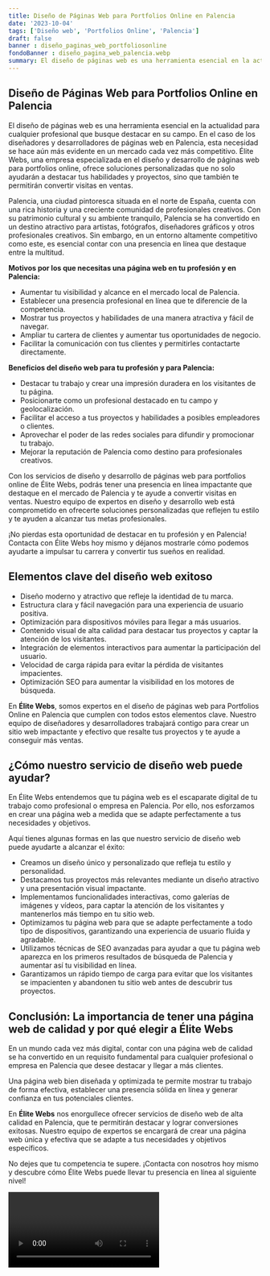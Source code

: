 ```yaml
---
title: Diseño de Páginas Web para Portfolios Online en Palencia
date: '2023-10-04'
tags: ['Diseño web', 'Portfolios Online', 'Palencia']
draft: false
banner : diseño_paginas_web_portfoliosonline
fondoBanner : diseño_pagina_web_palencia.webp
summary: El diseño de páginas web es una herramienta esencial en la actualidad para cualquier profesional que busque destacar en su campo. En el caso de los diseñadores y desarrolladores de páginas web en Palencia, esta necesidad se hace aún más evidente en un mercado cada vez más competitivo. Élite Webs, una empresa especializada en el diseño y desarrollo de páginas web para portfolios online, ofrece soluciones personalizadas que no solo ayudarán a destacar tus habilidades y proyectos, sino que también te permitirán convertir visitas en ventas.
---
```


## Diseño de Páginas Web para Portfolios Online en Palencia

El diseño de páginas web es una herramienta esencial en la actualidad para cualquier profesional que busque destacar en su campo. En el caso de los diseñadores y desarrolladores de páginas web en Palencia, esta necesidad se hace aún más evidente en un mercado cada vez más competitivo. Élite Webs, una empresa especializada en el diseño y desarrollo de páginas web para portfolios online, ofrece soluciones personalizadas que no solo ayudarán a destacar tus habilidades y proyectos, sino que también te permitirán convertir visitas en ventas.

Palencia, una ciudad pintoresca situada en el norte de España, cuenta con una rica historia y una creciente comunidad de profesionales creativos. Con su patrimonio cultural y su ambiente tranquilo, Palencia se ha convertido en un destino atractivo para artistas, fotógrafos, diseñadores gráficos y otros profesionales creativos. Sin embargo, en un entorno altamente competitivo como este, es esencial contar con una presencia en línea que destaque entre la multitud.

**Motivos por los que necesitas una página web en tu profesión y en Palencia:**

- Aumentar tu visibilidad y alcance en el mercado local de Palencia.
- Establecer una presencia profesional en línea que te diferencie de la competencia.
- Mostrar tus proyectos y habilidades de una manera atractiva y fácil de navegar.
- Ampliar tu cartera de clientes y aumentar tus oportunidades de negocio.
- Facilitar la comunicación con tus clientes y permitirles contactarte directamente.

**Beneficios del diseño web para tu profesión y para Palencia:**

- Destacar tu trabajo y crear una impresión duradera en los visitantes de tu página.
- Posicionarte como un profesional destacado en tu campo y geolocalización.
- Facilitar el acceso a tus proyectos y habilidades a posibles empleadores o clientes.
- Aprovechar el poder de las redes sociales para difundir y promocionar tu trabajo.
- Mejorar la reputación de Palencia como destino para profesionales creativos.

Con los servicios de diseño y desarrollo de páginas web para portfolios online de Élite Webs, podrás tener una presencia en línea impactante que destaque en el mercado de Palencia y te ayude a convertir visitas en ventas. Nuestro equipo de expertos en diseño y desarrollo web está comprometido en ofrecerte soluciones personalizadas que reflejen tu estilo y te ayuden a alcanzar tus metas profesionales.

¡No pierdas esta oportunidad de destacar en tu profesión y en Palencia! Contacta con Élite Webs hoy mismo y déjanos mostrarle cómo podemos ayudarte a impulsar tu carrera y convertir tus sueños en realidad.

<GifSeo />

<Cta />

## Elementos clave del diseño web exitoso

- Diseño moderno y atractivo que refleje la identidad de tu marca.
- Estructura clara y fácil navegación para una experiencia de usuario positiva.
- Optimización para dispositivos móviles para llegar a más usuarios.
- Contenido visual de alta calidad para destacar tus proyectos y captar la atención de los visitantes.
- Integración de elementos interactivos para aumentar la participación del usuario.
- Velocidad de carga rápida para evitar la pérdida de visitantes impacientes.
- Optimización SEO para aumentar la visibilidad en los motores de búsqueda.

En **Élite Webs**, somos expertos en el diseño de páginas web para Portfolios Online en Palencia que cumplen con todos estos elementos clave. Nuestro equipo de diseñadores y desarrolladores trabajará contigo para crear un sitio web impactante y efectivo que resalte tus proyectos y te ayude a conseguir más ventas.

## ¿Cómo nuestro servicio de diseño web puede ayudar?

En Élite Webs entendemos que tu página web es el escaparate digital de tu trabajo como profesional o empresa en Palencia. Por ello, nos esforzamos en crear una página web a medida que se adapte perfectamente a tus necesidades y objetivos.

Aquí tienes algunas formas en las que nuestro servicio de diseño web puede ayudarte a alcanzar el éxito:

- Creamos un diseño único y personalizado que refleja tu estilo y personalidad.
- Destacamos tus proyectos más relevantes mediante un diseño atractivo y una presentación visual impactante.
- Implementamos funcionalidades interactivas, como galerías de imágenes y vídeos, para captar la atención de los visitantes y mantenerlos más tiempo en tu sitio web.
- Optimizamos tu página web para que se adapte perfectamente a todo tipo de dispositivos, garantizando una experiencia de usuario fluida y agradable.
- Utilizamos técnicas de SEO avanzadas para ayudar a que tu página web aparezca en los primeros resultados de búsqueda de Palencia y aumentar así tu visibilidad en línea.
- Garantizamos un rápido tiempo de carga para evitar que los visitantes se impacienten y abandonen tu sitio web antes de descubrir tus proyectos.

## Conclusión: La importancia de tener una página web de calidad y por qué elegir a Élite Webs

En un mundo cada vez más digital, contar con una página web de calidad se ha convertido en un requisito fundamental para cualquier profesional o empresa en Palencia que desee destacar y llegar a más clientes.

Una página web bien diseñada y optimizada te permite mostrar tu trabajo de forma efectiva, establecer una presencia sólida en línea y generar confianza en tus potenciales clientes.

En **Élite Webs** nos enorgullece ofrecer servicios de diseño web de alta calidad en Palencia, que te permitirán destacar y lograr conversiones exitosas. Nuestro equipo de expertos se encargará de crear una página web única y efectiva que se adapte a tus necesidades y objetivos específicos.

No dejes que tu competencia te supere. ¡Contacta con nosotros hoy mismo y descubre cómo Élite Webs puede llevar tu presencia en línea al siguiente nivel!

<Video />

<CtaBot job='Portfolios Online' city='Palencia'/>

<Gmaps query='Palencia+españa+maps' />